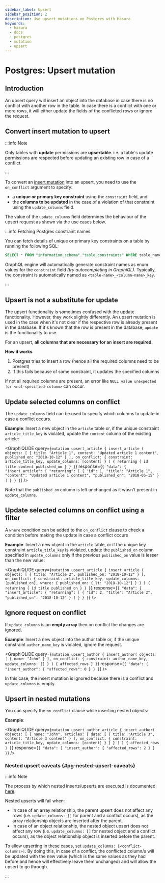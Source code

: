 ```yaml
---
sidebar_label: Upsert
sidebar_position: 2
description: Use upsert mutations on Postgres with Hasura
keywords:
  - hasura
  - docs
  - postgres
  - mutation
  - upsert
---
```



# Postgres: Upsert mutation

## Introduction

An upsert query will insert an object into the database in case there is
no conflict with another row in the table. In case there is a conflict
with one or more rows, it will either update the fields of the
conflicted rows or ignore the request.

## Convert insert mutation to upsert

:::info Note

Only tables with **update** permissions are **upsertable**. i.e. a
table's update permissions are respected before updating an existing row
in case of a conflict.

:::

To convert an [insert mutation](/graphql/core/databases/postgres/mutations/insert.mdx#pg-insert) into an upsert, you need to
use the `on_conflict` argument to specify:

-   a **unique or primary key constraint** using the `constraint` field,
    and
-   the **columns to be updated** in the case of a violation of that
    constraint using the `update_columns` field.

The value of the `update_columns` field determines the behaviour of the
upsert request as shown via the use cases below.

:::info Fetching Postgres constraint names

You can fetch details of unique or primary key constraints on a table by
running the following SQL:

```sql
SELECT * FROM "information_schema"."table_constraints" WHERE table_name='<table>' AND table_schema='<schema>';
```

GraphQL engine will automatically generate constraint names as enum
values for the `constraint` field *(try autocompleting in GraphiQL)*.
Typically, the constraint is automatically named as
`<table-name>_<column-name>_key`.

:::

## Upsert is not a substitute for update

The upsert functionality is sometimes confused with the update
functionality. However, they work slightly differently. An upsert
mutation is used in the case when it's not clear if the respective row
is already present in the database. If it's known that the row is
present in the database, `update` is the functionality to use.

For an upsert, **all columns that are necessary for an insert are
required**.

**How it works**

1.  Postgres tries to insert a row (hence all the required columns need
    to be present)
2.  If this fails because of some constraint, it updates the specified
    columns

If not all required columns are present, an error like
`NULL value unexpected for <not-specified-column>` can occur.

## Update selected columns on conflict

The `update_columns` field can be used to specify which columns to
update in case a conflict occurs.

**Example**: Insert a new object in the `article` table or, if the
unique constraint `article_title_key` is violated, update the `content`
column of the existing article:

<GraphiQLIDE
  query={`mutation upsert_article {
  insert_article (
    objects: [
      {
        title: "Article 1",
        content: "Updated article 1 content",
        published_on: "2018-10-12"
      }
    ],
    on_conflict: {
      constraint: article_title_key,
      update_columns: [content]
    }
  ) {
    returning {
      id
      title
      content
      published_on
    }
  }
}`}
response={`{
  "data": {
    "insert_article": {
      "returning": [
        {
          "id": 1,
          "title": "Article 1",
          "content": "Updated article 1 content",
          "published_on": "2018-06-15"
        }
      ]
    }
  }
}`}
/>

Note that the `published_on` column is left unchanged as it wasn't
present in `update_columns`.

## Update selected columns on conflict using a filter

A `where` condition can be added to the `on_conflict` clause to check a
condition before making the update in case a conflict occurs

**Example**: Insert a new object in the `article` table, or if the
unique key constraint `article_title_key` is violated, update the
`published_on` column specified in `update_columns` only if the previous
`published_on` value is lesser than the new value:

<GraphiQLIDE
  query={`mutation upsert_article {
  insert_article (
    objects: [
      {
        title: "Article 2",
        published_on: "2018-10-12"
      }
    ],
    on_conflict: {
      constraint: article_title_key,
      update_columns: [published_on],
      where: {
        published_on: {_lt: "2018-10-12"}
      }
    }
  ) {
    returning {
      id
      title
      published_on
    }
  }
}`}
response={`{
  "data": {
    "insert_article": {
      "returning": [
        {
          "id": 2,
          "title": "Article 2",
          "published_on": "2018-10-12"
        }
      ]
    }
  }
}`}
/>

## Ignore request on conflict

If `update_columns` is an **empty array** then on conflict the changes
are ignored.

**Example**: Insert a new object into the author table or, if the unique
constraint `author_name_key` is violated, ignore the request.

<GraphiQLIDE
  query={`mutation upsert_author {
  insert_author(
    objects: [
      { name: "John" }
    ],
    on_conflict: {
      constraint: author_name_key,
      update_columns: []
    }
  ) {
    affected_rows
  }
}`}
response={`{
  "data": {
    "insert_author": {
      "affected_rows": 0
    }
  }
}`}
/>

In this case, the insert mutation is ignored because there is a conflict
and `update_columns` is empty.

## Upsert in nested mutations

You can specify the `on_conflict` clause while inserting nested objects:

**Example**:

<GraphiQLIDE
  query={`mutation upsert_author_article {
  insert_author(
    objects: [
      {
        name: "John",
        articles: {
          data: [
            {
              title: "Article 3",
              content: "Article 3 content"
            }
          ],
          on_conflict: {
            constraint: article_title_key,
            update_columns: [content]
          }
        }
      }
    ]
  ) {
    affected_rows
  }
}`}
response={`{
  "data": {
    "insert_author": {
      "affected_rows": 2
    }
  }
}`}
/>

### Nested upsert caveats {#pg-nested-upsert-caveats}

:::info Note

The process by which nested inserts/upserts are executed is documented
[here](/graphql/core/databases/postgres/mutations/insert.mdx#pg-nested-inserts).

Nested upserts will fail when:

-   In case of an array relationship, the parent upsert does not affect
    any rows (i.e. `update_columns: []` for parent and a conflict
    occurs), as the array relationship objects are inserted after the
    parent.
-   In case of an object relationship, the nested object upsert does not
    affect any row (i.e. `update_columns: []` for nested object and a
    conflict occurs), as the object relationship object is inserted
    before the parent.

To allow upserting in these cases, set
`update_columns: [<conflict-columns>]`. By doing this, in case of a
conflict, the conflicted column/s will be updated with the new value
(which is the same values as they had before and hence will effectively
leave them unchanged) and will allow the upsert to go through.

:::
